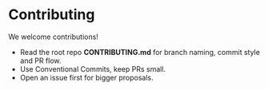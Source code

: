 # Contributing

We welcome contributions!

- Read the root repo **CONTRIBUTING.md** for branch naming, commit style and PR flow.
- Use Conventional Commits, keep PRs small.
- Open an issue first for bigger proposals.
